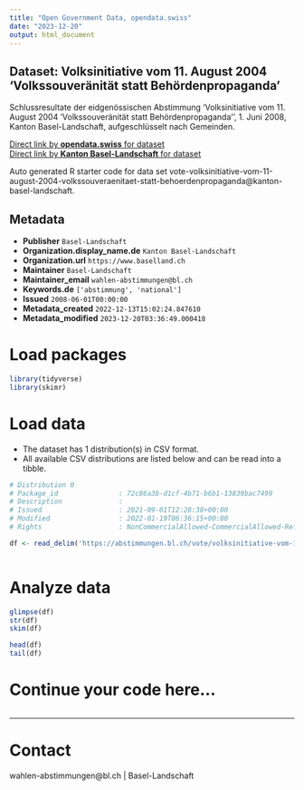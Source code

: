 ```yaml
---
title: "Open Government Data, opendata.swiss"
date: "2023-12-20"
output: html_document
---
```


## Dataset: Volksinitiative vom 11. August 2004 'Volkssouveränität statt Behördenpropaganda'

Schlussresultate der eidgenössischen Abstimmung 'Volksinitiative vom 11. August 2004 'Volkssouveränität statt Behördenpropaganda'', 1. Juni 2008, Kanton Basel-Landschaft, aufgeschlüsselt nach Gemeinden.

[Direct link by **opendata.swiss** for dataset](https://opendata.swiss/de/dataset/volksinitiative-vom-11-august-2004-volkssouveranitat-statt-behordenpropaganda)<br>
[Direct link by **Kanton Basel-Landschaft** for dataset](https://abstimmungen.bl.ch/vote/volksinitiative-vom-11-august-2004-volkssouveraenitaet-statt-behoerdenpropaganda/data)

Auto generated R starter code for data set vote-volksinitiative-vom-11-august-2004-volkssouveraenitaet-statt-behoerdenpropaganda@kanton-basel-landschaft.

## Metadata

- **Publisher** `Basel-Landschaft`
- **Organization.display_name.de** `Kanton Basel-Landschaft`
- **Organization.url** `https://www.baselland.ch`
- **Maintainer** `Basel-Landschaft`
- **Maintainer_email** `wahlen-abstimmungen@bl.ch`
- **Keywords.de** `['abstimmung', 'national']`
- **Issued** `2008-06-01T00:00:00`
- **Metadata_created** `2022-12-13T15:02:24.847610`
- **Metadata_modified** `2023-12-20T03:36:49.000418`


# Load packages

```r

library(tidyverse)
library(skimr)

```

# Load data

-   The dataset has 1 distribution(s) in CSV format.
-   All available CSV distributions are listed below and can be read into a tibble.

```r

# Distribution 0
# Package_id               : 72c86a3b-d1cf-4b71-b6b1-13839bac7499
# Description              : 
# Issued                   : 2021-09-01T12:28:38+00:00
# Modified                 : 2022-01-19T06:36:15+00:00
# Rights                   : NonCommercialAllowed-CommercialAllowed-ReferenceRequired

df <- read_delim('https://abstimmungen.bl.ch/vote/volksinitiative-vom-11-august-2004-volkssouveraenitaet-statt-behoerdenpropaganda/data-csv')



```

# Analyze data

```r

glimpse(df)
str(df)
skim(df)

head(df)
tail(df)

```

# Continue your code here...

```r

```

------------------------------------------------------------------------

# Contact

wahlen-abstimmungen@bl.ch | Basel-Landschaft
